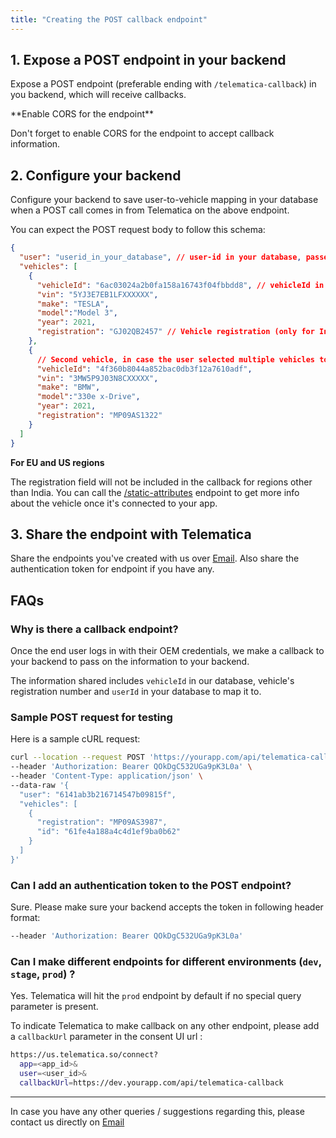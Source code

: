 ```yaml
---
title: "Creating the POST callback endpoint"
---
```


## 1. Expose a POST endpoint in your backend

Expose a POST endpoint (preferable ending with `/telematica-callback`) in you
backend, which will receive callbacks.

<Warning>
**Enable CORS for the endpoint**

Don't forget to enable CORS for the endpoint to accept callback information.

</Warning>

## 2. Configure your backend

Configure your backend to save user-to-vehicle mapping in your database when a
POST call comes in from Telematica on the above endpoint.

You can expect the POST request body to follow this schema:

```json
{
  "user": "userid_in_your_database", // user-id in your database, passed as query-param in first step
  "vehicles": [
    {
      "vehicleId": "6ac03024a2b0fa158a16743f04fbbdd8", // vehicleId in Telematica's database
      "vin": "5YJ3E7EB1LFXXXXXX",
      "make": "TESLA", 
      "model":"Model 3",
      "year": 2021,
      "registration": "GJ02QB2457" // Vehicle registration (only for Indian vehicles)
    },
    {
      // Second vehicle, in case the user selected multiple vehicles to be paired
      "vehicleId": "4f360b8044a852bac0db3f12a7610adf",
      "vin": "3MW5P9J03N8CXXXXX",
      "make": "BMW",
      "model":"330e x-Drive",
      "year": 2021,
      "registration": "MP09AS1322"
    }
  ]
}
```

<Info>

**For EU and US regions**

The registration field will not be included in the callback for regions other
than India. You can call the
[/static-attributes](https://telematica.readme.io/reference/vehicledatacontroller_getstaticattributes) endpoint to get more info
about the vehicle once it's connected to your app.

</Info>

## 3. Share the endpoint with Telematica

Share the endpoints you've created with us over
[Email](mailto:aditya@telematica.so).
Also share the authentication token for endpoint if you have any.

## FAQs

### Why is there a callback endpoint?

Once the end user logs in with their OEM credentials, we make a callback to your
backend to pass on the information to your backend.

The information shared includes `vehicleId` in our database, vehicle's
registration number and `userId` in your database to map it to.

### Sample POST request for testing

Here is a sample cURL request:

```bash
curl --location --request POST 'https://yourapp.com/api/telematica-callback' \
--header 'Authorization: Bearer QOkDgC532UGa9pK3L0a' \
--header 'Content-Type: application/json' \
--data-raw '{
  "user": "6141ab3b216714547b09815f",
  "vehicles": [
    {
      "registration": "MP09AS3987",
      "id": "61fe4a188a4c4d1ef9ba0b62"
    }
  ]
}'
```

### Can I add an authentication token to the POST endpoint?

Sure. Please make sure your backend accepts the token in following header
format:

```bash
--header 'Authorization: Bearer QOkDgC532UGa9pK3L0a'
```

### Can I make different endpoints for different environments (`dev`, `stage`, `prod`) ?

Yes. Telematica will hit the `prod` endpoint by default if no special query
parameter is present.

To indicate Telematica to make callback on any other endpoint, please add a
`callbackUrl` parameter in the consent UI url :

```bash
https://us.telematica.so/connect?
  app=<app_id>&
  user=<user_id>&
  callbackUrl=https://dev.yourapp.com/api/telematica-callback
```
---
In case you have any other queries / suggestions regarding this, please contact
us directly on [Email](mailto:aditya@telematica.so)
